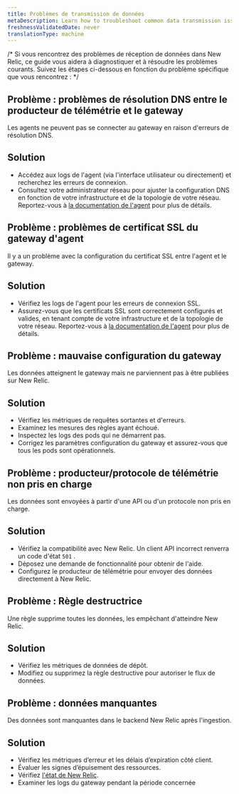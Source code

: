 ```yaml
---
title: Problèmes de transmission de données
metaDescription: Learn how to troubleshoot common data transmission issues with Pipeline Control gateway.
freshnessValidatedDate: never
translationType: machine
---
```


/\* Si vous rencontrez des problèmes de réception de données dans New Relic, ce guide vous aidera à diagnostiquer et à résoudre les problèmes courants. Suivez les étapes ci-dessous en fonction du problème spécifique que vous rencontrez : \*/

## Problème : problèmes de résolution DNS entre le producteur de télémétrie et le gateway

Les agents ne peuvent pas se connecter au gateway en raison d'erreurs de résolution DNS.

## Solution

* Accédez aux logs de l'agent (via l'interface utilisateur ou directement) et recherchez les erreurs de connexion.
* Consultez votre administrateur réseau pour ajuster la configuration DNS en fonction de votre infrastructure et de la topologie de votre réseau. Reportez-vous à [la documentation de l'agent](/docs/apm/new-relic-apm/getting-started/introduction-apm/) pour plus de détails.

## Problème : problèmes de certificat SSL du gateway d'agent

Il y a un problème avec la configuration du certificat SSL entre l'agent et le gateway.

## Solution

* Vérifiez les logs de l'agent pour les erreurs de connexion SSL.
* Assurez-vous que les certificats SSL sont correctement configurés et valides, en tenant compte de votre infrastructure et de la topologie de votre réseau. Reportez-vous à [la documentation de l'agent](/docs/apm/new-relic-apm/getting-started/introduction-apm/) pour plus de détails.

## Problème : mauvaise configuration du gateway

Les données atteignent le gateway mais ne parviennent pas à être publiées sur New Relic.

## Solution

* Vérifiez les métriques de requêtes sortantes et d'erreurs.
* Examinez les mesures des règles ayant échoué.
* Inspectez les logs des pods qui ne démarrent pas.
* Corrigez les paramètres configuration du gateway et assurez-vous que tous les pods sont opérationnels.

## Problème : producteur/protocole de télémétrie non pris en charge

Les données sont envoyées à partir d'une API ou d'un protocole non pris en charge.

## Solution

* Vérifiez la compatibilité avec New Relic. Un client API incorrect renverra un code d'état `501` .
* Déposez une demande de fonctionnalité pour obtenir de l'aide.
* Configurez le producteur de télémétrie pour envoyer des données directement à New Relic.

## Problème : Règle destructrice

Une règle supprime toutes les données, les empêchant d'atteindre New Relic.

## Solution

* Vérifiez les métriques de données de dépôt.
* Modifiez ou supprimez la règle destructive pour autoriser le flux de données.

## Problème : données manquantes

Des données sont manquantes dans le backend New Relic après l'ingestion.

## Solution

* Vérifiez les métriques d’erreur et les délais d’expiration côté client.
* Évaluer les signes d’épuisement des ressources.
* Vérifiez [l'état de New Relic](https://status.newrelic.com/).
* Examiner les logs du gateway pendant la période concernée